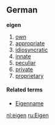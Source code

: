 ==German==
<!-- adjective? -->
'''eigen'''

#[[own]]
#[[appropriate]]
#[[idiosyncratic]]
#[[innate]]
#[[peculiar]]
#[[private]]
#[[proprietary]]

====Related terms====
*[[Eigenname]]

[[nl:eigen]]
[[ru:Eigen]]